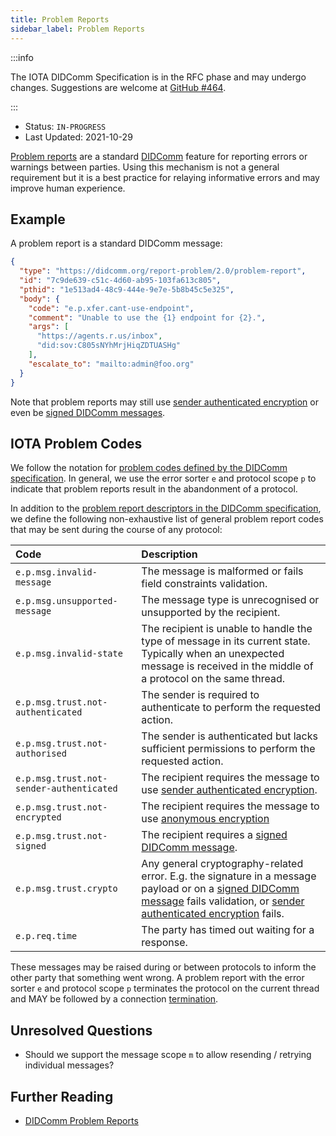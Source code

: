```yaml
---
title: Problem Reports
sidebar_label: Problem Reports
---
```



<ZeroFiveDeprecation/>

:::info

The IOTA DIDComm Specification is in the RFC phase and may undergo changes. Suggestions are welcome at [GitHub #464](https://github.com/iotaledger/identity.rs/discussions/464).

:::

- Status: `IN-PROGRESS`
- Last Updated: 2021-10-29

[Problem reports](https://identity.foundation/didcomm-messaging/spec/#problem-reports) are a standard [DIDComm](https://identity.foundation/didcomm-messaging/spec/) feature for reporting errors or warnings between parties. Using this mechanism is not a general requirement but it is a best practice for relaying informative errors and may improve human experience.

## Example

A problem report is a standard DIDComm message:

```json
{
  "type": "https://didcomm.org/report-problem/2.0/problem-report",
  "id": "7c9de639-c51c-4d60-ab95-103fa613c805",
  "pthid": "1e513ad4-48c9-444e-9e7e-5b8b45c5e325",
  "body": {
    "code": "e.p.xfer.cant-use-endpoint",
    "comment": "Unable to use the {1} endpoint for {2}.",
    "args": [
      "https://agents.r.us/inbox",
      "did:sov:C805sNYhMrjHiqZDTUASHg"
    ],
    "escalate_to": "mailto:admin@foo.org"
  }
}
```

Note that problem reports may still use [sender authenticated encryption](https://identity.foundation/didcomm-messaging/spec/#sender-authenticated-encryption) or even be [signed DIDComm messages](https://identity.foundation/didcomm-messaging/spec/#didcomm-signed-message).

## IOTA Problem Codes

We follow the notation for [problem codes defined by the DIDComm specification](https://github.com/decentralized-identity/didcomm-messaging/blob/84e5a7c66c87440d39e93df81e4440855273f987/docs/spec-files/problems.mdx#problem-codes). In general, we use the error sorter `e` and protocol scope `p` to indicate that problem reports result in the abandonment of a protocol. 

In addition to the [problem report descriptors in the DIDComm specification](https://github.com/decentralized-identity/didcomm-messaging/blob/84e5a7c66c87440d39e93df81e4440855273f987/docs/spec-files/problems.mdx#descriptors), we define the following non-exhaustive list of general problem report codes that may be sent during the course of any protocol:

| Code | Description |
| :--- | :--- |
| `e.p.msg.invalid-message` | The message is malformed or fails field constraints validation. |
| `e.p.msg.unsupported-message` | The message type is unrecognised or unsupported by the recipient. |
| `e.p.msg.invalid-state` | The recipient is unable to handle the type of message in its current state. Typically when an unexpected message is received in the middle of a protocol on the same thread. |
| `e.p.msg.trust.not-authenticated` | The sender is required to authenticate to perform the requested action. | 
| `e.p.msg.trust.not-authorised` | The sender is authenticated but lacks sufficient permissions to perform the requested action. | 
| `e.p.msg.trust.not-sender-authenticated` | The recipient requires the message to use [sender authenticated encryption](https://identity.foundation/didcomm-messaging/spec/#sender-authenticated-encryption). | 
| `e.p.msg.trust.not-encrypted` | The recipient requires the message to use [anonymous encryption](https://identity.foundation/didcomm-messaging/spec/#anonymous-encryption) | 
| `e.p.msg.trust.not-signed` | The recipient requires a [signed DIDComm message](https://identity.foundation/didcomm-messaging/spec/#didcomm-signed-message). | 
| `e.p.msg.trust.crypto` | Any general cryptography-related error. E.g. the signature in a message payload or on a [signed DIDComm message](https://identity.foundation/didcomm-messaging/spec/#didcomm-signed-message) fails validation, or [sender authenticated encryption](https://identity.foundation/didcomm-messaging/spec/#sender-authenticated-encryption) fails. |
| `e.p.req.time` | The party has timed out waiting for a response. |

These messages may be raised during or between protocols to inform the other party that something went wrong. A problem report with the error sorter `e` and protocol scope `p` terminates the protocol on the current thread and MAY be followed by a connection [termination](../protocols/termination.md).

## Unresolved Questions
- Should we support the message scope `m` to allow resending / retrying individual messages?

## Further Reading

- [DIDComm Problem Reports](https://identity.foundation/didcomm-messaging/spec/#problem-reports)
